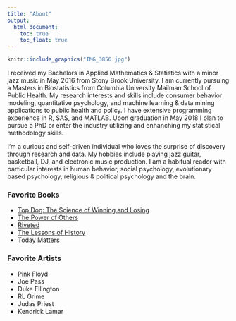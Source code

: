```yaml
---
title: "About"
output:
  html_document:
    toc: true
    toc_float: true
---
```


```r
knitr::include_graphics("IMG_3856.jpg")
```

I received my Bachelors in Applied Mathematics & Statistics with a minor jazz music in May 2016 from Stony Brook University. I am currently pursuing a Masters in Biostatistics from Columbia University Mailman School of Public Health. My research interests and skills include consumer behavior modeling, quantitative psychology, and machine learning & data mining applications to public health and policy. I have extensive programming experience in R, SAS, and MATLAB. Upon graduation in May 2018 I plan to pursue a PhD or enter the industry utilizing and enhanching my statistical methodology skills.   

I'm a curious and self-driven individual who loves the surprise of discovery through research and data. My hobbies include playing jazz guitar, basketball, DJ, and electronic music production. I am a habitual reader with particular interests in human behavior, social psychology, evolutionary based psychology, religious & political psychology and the brain. 

### Favorite Books
* [Top Dog: The Science of Winning and Losing](https://www.amazon.com/Top-Dog-Science-Winning-Losing/dp/1455515140/ref=sr_1_3?ie=UTF8&qid=1496870414&sr=8-3&keywords=top+dog)
* [The Power of Others](https://www.amazon.com/Power-Others-Pressure-Groupthink-Everything/dp/1780746539/ref=sr_1_2?ie=UTF8&qid=1496870536&sr=8-2&keywords=the+power+of+others)
* [Riveted](https://www.amazon.com/Riveted-Science-Movies-Religion-Universe/dp/113727901X/ref=sr_1_1?ie=UTF8&qid=1496870578&sr=8-1&keywords=rivited)
* [The Lessons of History](https://www.amazon.com/gp/product/143914995X/ref=oh_aui_detailpage_o09_s00?ie=UTF8&psc=1)
* [Today Matters](https://www.amazon.com/gp/product/1931722528/ref=oh_aui_detailpage_o00_s00?ie=UTF8&psc=1)


### Favorite Artists
* Pink Floyd
* Joe Pass
* Duke Ellington
* RL Grime
* Judas Priest
* Kendrick Lamar

